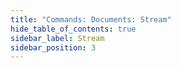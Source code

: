 ```yaml
---
title: "Commands: Documents: Stream"
hide_table_of_contents: true
sidebar_label: Stream
sidebar_position: 3
---
```





<LanguageSwitcher supportedLanguages={supportedLanguages} />

<LanguageContent language="csharp">
   <StreamCsharp />
</LanguageContent>

<LanguageContent language="java">
   <StreamJava />
</LanguageContent>

<LanguageContent language="http">
   <StreamHttp />
</LanguageContent>


<!---
- [How to use startsWith, matches and exclude?](../../../client-api/commands/documents/get#startswith)
- [Get](../../../client-api/commands/documents/get)

-->